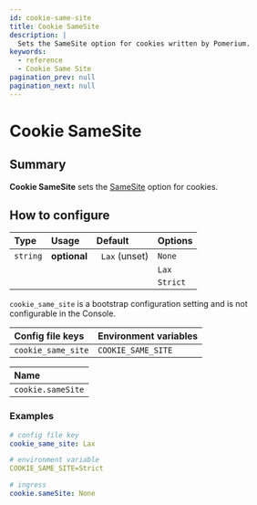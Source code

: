 ```yaml
---
id: cookie-same-site
title: Cookie SameSite
description: |
  Sets the SameSite option for cookies written by Pomerium.
keywords:
  - reference
  - Cookie Same Site
pagination_prev: null
pagination_next: null
---
```



# Cookie SameSite

## Summary

**Cookie SameSite** sets the [SameSite](https://developer.mozilla.org/en-US/docs/Web/HTTP/Headers/Set-Cookie#samesitesamesite-value) option for cookies.

## How to configure

| **Type** | **Usage**    | **Default**    | **Options** |
| :------- | :----------- | :------------- | :---------- |
| `string` | **optional** | ` Lax` (unset) | `None`      |
|          |              |                | `Lax`       |
|          |              |                | `Strict`    |

<Tabs>
<TabItem value="Core" label="Core">

`cookie_same_site` is a bootstrap configuration setting and is not configurable in the Console.

</TabItem>
<TabItem value="Enterprise" label="Enterprise">

| **Config file keys** | **Environment variables** |
| :------------------- | :------------------------ |
| `cookie_same_site`   | `COOKIE_SAME_SITE`        |

</TabItem>
<TabItem value="Kubernetes" label="Kubernetes">

| **Name**          |
| :---------------- |
| `cookie.sameSite` |

</TabItem>
</Tabs>

### Examples

```yaml
# config file key
cookie_same_site: Lax

# environment variable
COOKIE_SAME_SITE=Strict

# ingress
cookie.sameSite: None
```
